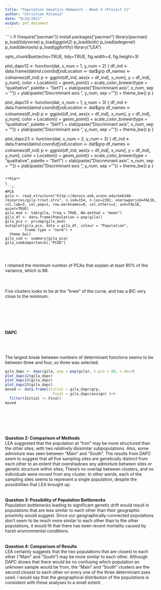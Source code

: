 ---
title: "Population Genetics Homework - Week 4 (Project 1)"
author: "Christian Polania"
date: "9/24/2021"
output: pdf_document
---

````{r setup, include=FALSE}
if (!require("pacman")) install.packages("pacman")
library(pacman)
p_load(tidyverse)
p_load(ggplot2)
p_load(knitr)
p_load(adegenet)
p_load(devtools)
p_load(ggfortify)
library("LEA")

opts_chunk$set(echo=TRUE, tidy=TRUE, fig.width=4, fig.height=3)

plot_dapc12 <- function(dat, x_num  = 1, y_num = 2) {
  df_ind <- data.frame(dat$ind.coord)
  df_ind$Location <- dat$grp
  df_names <- colnames(df_ind)
  p <- ggplot(df_ind, aes(x = df_ind[, x_num], 
                          y = df_ind[, y_num], 
                          color = Location)) +
    geom_point() + 
    scale_color_brewer(type = "qualitative", palette = "Set1") +
    xlab(paste("Discriminant axis ", x_num, sep = "")) +
    ylab(paste("Discriminant axis ", y_num, sep = "")) +
    theme_bw()
  p
}

plot_dapc13 <- function(dat, x_num  = 1, y_num = 3) {
  df_ind <- data.frame(dat$ind.coord)
  df_ind$Location <- dat$grp
  df_names <- colnames(df_ind)
  p <- ggplot(df_ind, aes(x = df_ind[, x_num], 
                          y = df_ind[, y_num], 
                          color = Location)) +
    geom_point() + 
    scale_color_brewer(type = "qualitative", palette = "Set1") +
    xlab(paste("Discriminant axis ", x_num, sep = "")) +
    ylab(paste("Discriminant axis ", y_num, sep = "")) +
    theme_bw()
  p
}

plot_dapc23 <- function(dat, x_num  = 2, y_num = 3) {
  df_ind <- data.frame(dat$ind.coord)
  df_ind$Location <- dat$grp
  df_names <- colnames(df_ind)
  p <- ggplot(df_ind, aes(x = df_ind[, x_num], 
                          y = df_ind[, y_num], 
                          color = Location)) +
    geom_point() + 
    scale_color_brewer(type = "qualitative", palette = "Set1") +
    xlab(paste("Discriminant axis ", x_num, sep = "")) +
    ylab(paste("Discriminant axis ", y_num, sep = "")) +
    theme_bw()
  p
}
```

**PCA**
\
```{r,fig.align='center'}
#PCA
gila <- read.structure("http://darwin.eeb.uconn.edu/eeb348-resources/gila-trout.stru", n.ind=154, n.loc=2381, onerowperind=FALSE, col.lab=3, col.pop=1, row.marknames=0, col.others=2, ask=FALSE, quiet=TRUE)
gila_mod <- tab(gila, freq = TRUE, NA.method = "mean")
gila_df <- data.frame(Population = pop(gila))
gila_pca <- prcomp(gila_mod)
autoplot(gila_pca, data = gila_df, colour = "Population",
         frame.type = "norm") + 
  theme_bw()
gila_sum <- summary(gila_pca)
gila_sum$importance[,"PC88"]
```

\begin{center}
\includegraphics{R.PC}
\end{center}
\
```{r,fig.align='center'}
```
I retained the minimum number of PCAs that explain at least 90% of the variance, which is 88.
\
\
\
\begin{center}
\includegraphics{R.clust}
\end{center}
\
Five clusters looks to be at the "knee" of the curve, and has a BIC very close to the minimum.
\
\
\
\
\
\
\
**DAPC**
\
\
\
\begin{center}
\includegraphics{R.det}
\end{center}
\
The largest break between numbers of determinant functions seems to be between three and four, so three was selected.

```{r,fig.align='center'}
gila_dapc <- dapc(gila, pop = pop(gila), n.pca = 88, n.da=3)
plot_dapc12(gila_dapc)
plot_dapc13(gila_dapc)
plot_dapc23(gila_dapc)
moved <- data.frame(Initial = gila_dapc$grp,
                      Final = gila_dapc$assign) %>%
  filter(Initial != Final)
moved
```
\
\
\
\
\
**Question 2: Comparison of Methods**
\
LEA suggested that the population at "Iron" may be more structured than the other sites, with two *relatively* dissimilar subpopulations. Also, some admixture was seen between "Main" and "South". The results from DAPC seem to suggest that all five sampling sites are genetically distinct from each other to an extent that overshadows any admixture between sites or genetic structure within sites; There's no overlap between clusters, and no individuals were moved from any cluster. In other words, each of the sampling sites seems to represent a single population, despite the possibilities that LEA brought up.
\
\
\
**Question 3: Possibility of Population Bottlenecks**
\
Population bottlenecks leading to significant genetic drift would result in populations that are less similar to each other than their geographic proximity would suggest. Since our geographically-connected populations don't seem to be much more similar to each other than to the other populations, it would fit that there has been recent mortality caused by harsh environmental conditions.
\
\
\
**Question 4: Comparison of Results**
\
LEA certainly suggests that the two populations that are closest to each other ("Main" and "South") may be more similar to each other. Although DAPC shows that there would be no confusing which population an unknown sample would be from, the "Main" and "South" clusters are the second closest to each other on every one of the three determinant axes used. I would say that the geographical distribution of the populations is consistent with these analyses to a small extent.